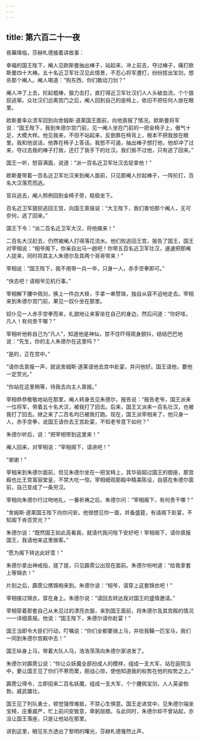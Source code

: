 ```yaml
---
---
---
```

title: 第六百二十一夜
---






夜幕降临，莎赫札德接着讲故事：





幸福的国王陛下，阉人见欧斯曼抽出棒子，站起来，冲上前去，夺过棒子，痛打欧斯曼四十大棒。五十名近卫军壮汉见此情景，不忍心将军遭打，纷纷拔出宝剑，想杀那个阉人。阉人喝道：“狗东西，你们敢动刀剑？”

阉人冲了上去，抡起棍棒，狠力击打，直打得近卫军壮汉们人人头破血流，个个狼狈逃窜。众壮汉们远离宫门之后，阉人回到自己的座椅上，依旧不把任何人放在眼里。

欧斯曼率众溃军回到向舍姆斯·道莱国王面前，向他禀报了情况。欧斯曼将军说：“国王陛下，我到朱德尔宫门前，见一阉人坐在门前的一把金椅子上，傲气十足，大模大样。他见我来，不但不站起来，反倒靠在椅背上，根本不把我放在眼里。我和他说话，他靠在椅子上答话。我怒不可遏，抽出棒子想打他，他却冲了过来，夺过去我的棒子打我，还打了我手下的壮汉。我们抵不过他，只有逃了回来。”

国王一听，怒容满面，说道：“派一百名近卫军壮汉去捉拿他！”

欧斯曼带着一百名近卫军壮汉来到阉人面前，只见那阉人抄起棒子，一阵抡打，百名大汉落荒而逃。

官兵逃去，阉人照例回到金椅子旁，稳稳坐下。

百名近卫军狼狈逃回王宫，向国王禀报说：“大王陛下，我们害怕那个阉人，无可奈何，逃了回来。”

国王下令：“派二百名近卫军大汉，将他擒来！”

二百名大汉赶去，仍然被阉人打得落花流水。他们败逃回王宫，报告了国王，国王对宰相说：“相爷阁下，你亲自出马一趟吧！你带五百名近卫军壮汉，速速把那阉人捉来，同时将其主人朱德尔及其两个哥哥带来！”

宰相说：“国王陛下，我不用带一兵一卒，只身一人，赤手空拳即可。”

“快去吧！请相爷见机行事。”

宰相解下腰中佩剑，换上一件白大褂，手拿一串赞珠，独自从容不迫地走去。宰相来到朱德尔宫门前，果见一奴仆坐在那里。

奴仆见一人赤手空拳而来，礼貌地让来客坐在自己的身边，然后问道：“你好哇，凡人！有何贵干哪？”

宰相听他称自己为“凡人”，知道他是神仙，禁不住吓得周身颤抖，结结巴巴地说：“先生，你的主人朱德尔在这里吗？”

“是的，正在宫中。”

“请你去禀报一声，就说舍姆斯·道莱请他去宫中赴宴，并问他好。国王请他，要他一定赏光。”

“你站在这里稍等，待我去向主人禀报。”

宰相恭恭敬敬地站在那里，阉人转身去见朱德尔，报告说：“报告老爷，国王派来一位将军，带着五十名大汉，被我打了回去。后来，国王又派来一百名壮汉，也被我打了回去。继之来了二百名均已被我打跑。现在，国王派宰相来了，他只身一人，赤手空拳，说国王请你去王宫赴宴，不知老爷意下如何？”

朱德尔听后，说：“把宰相带到这里来！”

阉人回来，对宰相说：“宰相阁下，请进吧！”

“谢谢！”

宰相来到朱德尔面前，但见朱德尔坐在一把宝椅上，其华丽超过国王的御座，那宫殿也比王宫富丽堂皇，不禁大吃一惊。宰相细观那殿中精美陈设，自感在朱德尔面前，自己变成了一条穷汉。

宰相向朱德尔行过吻地礼，一番祈祷之后，朱德尔问：“宰相阁下，有何贵干哪？”

“舍姆斯·道莱国王陛下向你问安。他很想见你一面，并备盛筵，有请阁下赴宴，不知阁下肯否赏光？”

朱德尔说：“既然国王如此高看我，就请代我问陛下安好吧！宰相阁下，请你禀报国王，我请他来这里做客。”

“愿为阁下转达此好意！”

朱德尔拿出神戒指，搓了搓，只见霹雳公出现在面前。朱德尔吩咐道：“给我拿套上等锦衣！”

片刻之后，霹雳公携锦袍来到。朱德尔说：“相爷，请穿上这套锦衣吧！”

宰相接过锦衣，穿在身上。朱德尔说：“请回去转达我对国王的盛情邀请。”

宰相穿着那套自己从未见过的漂亮衣服，来到国王面前，将朱德尔及其宫殿的情况一一详细禀报。他说：“国王陛下，朱德尔请你赴宴！”

国王当即令大臣们行动，叮嘱说：“你们全都要骑上马，并给我鞴一匹宝马，我们一同到朱德尔宫殿中去！”

国王纵身上马，带着大队人马，浩浩荡荡向朱德尔家进发了。

朱德尔对霹雳公说：“你让众妖魔全部扮成人的模样，组成一支大军，站在庭院当中，要让国王见了你们不寒而栗，胆战心惊，使他知道我的权势在他的权势之上。”

霹雳公得令，立即招来二百名妖魔，组成一支大军，个个腰佩宝剑，人人英姿勃勃，威武雄壮。

国王见了列队勇士，顿觉强悍难抵，不禁心生惧意。国王走进宫中，见朱德尔端坐宝椅，庄重威严，忙上前问安致意，卑躬屈膝。与此同时，朱德尔却不曾站起，亦没让国王落座，只是让他站在那里。





讲到这里，眼见东方透出了黎明的曙光，莎赫札德戛然止声。